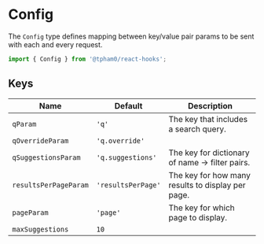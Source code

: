 
<SEO
  title="Config"
  scope={scopes.classes}
  description="The Config type defines mapping between key/value pair param to be sent with each and every request."
/>

# Config

The `Config` type defines mapping between key/value pair params to be sent with each and every request.

```js
import { Config } from '@tpham0/react-hooks';
```

## Keys

| Name                  | Default            | Description                                       |
| --------------------- | ------------------ | ------------------------------------------------- |
| `qParam`              | `'q'`              | The key that includes a search query.             |
| `qOverrideParam`      | `'q.override'`     |                                                   |
| `qSuggestionsParam`   | `'q.suggestions'`  | The key for dictionary of name -> filter pairs.   |
| `resultsPerPageParam` | `'resultsPerPage'` | The key for how many results to display per page. |
| `pageParam`           | `'page'`           | The key for which page to display.                |
| `maxSuggestions`      | `10`               |                                                   |
